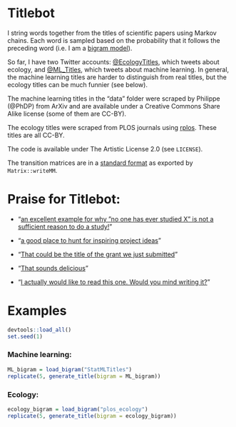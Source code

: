 Titlebot
=========

I string words together from the titles of scientific papers using Markov chains. Each word is sampled based on the probability that it follows the preceding word (i.e. I am a [bigram model](http://en.wikipedia.org/wiki/Bigram)).

So far, I have two Twitter accounts: [@EcologyTitles](https://twitter.com/EcologyTitles), which tweets about ecology, and [@ML_Titles](https://twitter.com/ML_Titles), which tweets about machine learning.  In general, the machine learning titles are harder to distinguish from real titles, but the ecology titles can be much funnier (see below).

The machine learning titles in the "data" folder were scraped by Philippe (@PhDP) from ArXiv and are available under a Creative Commons Share Alike license (some of them are CC-BY).

The ecology titles were scraped from PLOS journals using [rplos](https://github.com/ropensci/rplos). These titles are all CC-BY.

The code is available under The Artistic License 2.0 (see `LICENSE`).

The transition matrices are in a [standard format](http://math.nist.gov/MatrixMarket/formats.html#MMformat) as exported by `Matrix::writeMM`.

Praise for Titlebot:
====================

* "[an excellent example for why "no one has ever studied X" is not a sufficient reason to do a study!](https://twitter.com/duffy_ma/status/419629166787436546)"

* "[a good place to hunt for inspiring project ideas](https://twitter.com/noamross/status/419629657965617152)"

* "[That could be the title of the grant we just submitted](https://twitter.com/noamross/status/417781836626935808)"

* "[That sounds delicious](https://twitter.com/kara_woo/status/417781958476054528)"

* "[I actually would like to read this one. Would you mind writing it?](https://twitter.com/_NickGolding_/status/414848962164953088)"


Examples
========

```r
devtools::load_all()
set.seed(1)
```

### Machine learning:
```r
ML_bigram = load_bigram("StatMLTitles")
replicate(5, generate_title(bigram = ML_bigram))
```

### Ecology:
```r
ecology_bigram = load_bigram("plos_ecology")
replicate(5, generate_title(bigram = ecology_bigram))
```